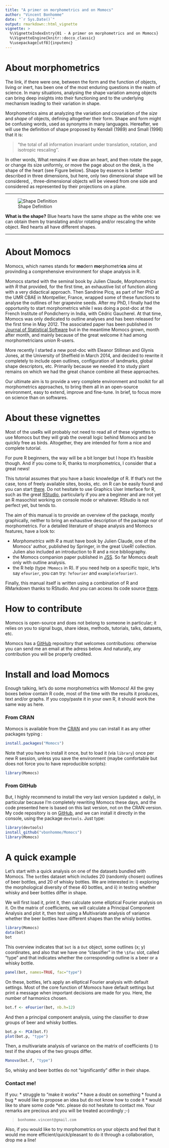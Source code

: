```yaml
---
title: "A primer on morphometrics and on Momocs"
author: "Vincent Bonhomme"
date: "`r Sys.Date()`"
output: rmarkdown::html_vignette
vignette: >
  %\VignetteIndexEntry{01 - A primer on morphometrics and on Momocs}
  %\VignetteEngine{knitr::docco_classic}
  %\usepackage[utf8]{inputenc}
---
```



# About morphometrics
The link, if there were one, between the form and the function of objects, living or inert, has been one of the most enduring questions in the realm of science. In many situations, analysing the shape variation among objects can bring deep insights into their functioning and to the underlying mechanism leading to their variation in shape. 

Morphometrics aims at analyzing the variation and covariation of the *size* and *shape* of objects, defining altogether their form. Shape and form might be confusing words, used as synonyms  in many languages. Hereafter, we will use the definition of shape proposed by Kendall (1989) and Small (1996) that it is:

> "the total of all information invariant under translation, rotation, and isotropic rescaling''.

In other words, What remains if we draw an heart, and then rotate the page, or change its size uniformly, or move the page about on the desk, is the shape of the heart (see Figure below). Shape by essence is better described in three dimensions, but here, only two dimensional shape will be considered, \textit{e.g.}, three-dimensional objects will be viewed from one side and considered as represented by their projections on a plane.

******
![Shape Definition](shapeDefinition.png)

**What is the shape?** Blue hearts have the same *shape* as the white one: we can obtain them by translating and/or rotating and/or rescaling the white object. Red hearts all have different shapes.

******

# About Momocs
Momocs, which names stands for **mo**dern **mo**rphometri**cs** aims at provinding a comprehensive environment for shape analysis in R.

Momocs started with the seminal book by Julien Claude, *Morphometrics with R* that provided, for the first time, an exhaustive list of function along with a very didactical approach. Then Sandrine Picq, as part of her PhD at the UMR CBAE in Montpellier, France, wrapped some of these functions to analyse the outlines of her grapevine seeds. After my PhD, I finally had the opportunity to start morphometrics while I was doing a post-doc at the French Institute of Pondicherry in India, with Cédric Gaucherel. At that time, Momocs was only dedicated to outline analyses and has been released for the first time in May 2012. The associated paper has been published in [Journal of Statistical Software](http://www.jstatsoft.org/v56/i13/) but in the meantime Momocs grown, month after month, and mainly because of the great welcome it had among morphometricians *union* R-users.

More recently I started a new post-doc with Eleanor Stillman and Glynis Jones, at the University of Sheffield in March 2014, and decided to rewrite it completely to include open outlines, configuration of landmarks, global shape descriptors, etc. Primarily because we needed it to study plant remains on which we had the great chance combine all these approaches.

Our ultimate aim is to provide a very complete environment and toolkit for all morphometrics approaches, to bring them all in an open-source environment, easy to extend, improve and fine-tune. In brief, to focus more on science than on softwares.

# About these vignettes
Most of the useRs will probably not need to read all of these vignettes to use Momocs but they will grab the overall logic behind Momocs and be quickly free as birds. Altogether, they are intended for form a nice and complete tutorial.

For pure R beginners, the way will be a bit longer but I hope it's feasible though. And if you come to R, thanks to morphometrics, I consider that a great news!

This tutorial assumes that you have a basic knowledge of R. If that's not the case, tons of freely available sites, books, etc. on R can be easily found and you can start [there](http://cran.r-project.org/other-docs.html). Do not hesitate to use Graphics User Interface for R, such as the great [RStudio](https://www.rstudio.com/), particularly if you are a beginner and are not yet an R masochist working on console mode or whatever. RStudio is not perfect yet, but tends to.

The aim of this manual is to provide an overview of the package, mostly graphically, neither to bring an exhaustive description of the package nor of morphometrics. For a detailed literature of shape analysis and Momocs features, have a look to:

* *Morphometrics with R* a must have book by Julien Claude, one of the Momocs' author, published by Springer, in the great UseR! collection. Julien also included an introduction to R and a nice bibliography.
* the Momocs companion paper published in [JSS](http://www.jstatsoft.org/v56/i13/). So far Momocs dealt only with outline analysis.
* the R help (type `?Momocs` in R). If you need help on a specific topic, le'ts say `efourier`, you can try: `?efourier` and `example(efourier)`.

Finally, this manual itself is written using a combination of R and RMarkdown thanks to RStudio. And you can access its code source [there](https://github.com/vbonhomme).

# How to contribute
Momocs is open-source and does not belong to someone in particular; it relies on you to signal bugs, share ideas, methods, tutorials, talks, datasets, etc.

Momocs has a [GitHub](https://github.com/vbonhomme/Momocs/) repository that welcomes contributions:  otherwise you can send me an email at the adress below. And naturally, any contribution you will be properly credited.

# Install and load Momocs
Enough talking, let's do some morphometrics with Momocs! All the grey boxes below contain R code, most of the time with the results it produces, text and/or graphs. If you copy/paste it in your own R, it should work the same way as here.

### From CRAN
Momocs is available from the [CRAN](http://cran.r-project.org/web/packages/Momocs/index.html) and you can install it as any other packages typing :
```r
install.packages("Momocs")
```

Note that you have to install it once, but to load it (via `library`) once per new R session, unless you save the environment (maybe comfortable but does not force you to have reproducible scripts):
```r
library(Momocs)
```

### From GitHub
But, I highly recommend to install the very last version (updated ± daily), in particular because I'm completely rewriting Momocs these days, and the code presented here is based on this last version, not on the CRAN version. My code repository is on [GitHub](https://github.com/vbonhomme), and we can install it directly in the console, using the package `devtools`. Just type:

```r
library(devtools)
install_github("vbonhomme/Momocs")
library(Momocs)
```

# A quick example

Let's start with a quick analysis on one of the datasets bundled with Momocs. The `bot`tles dataset which includes 20 (randomly chosen) outlines of beer bottles, and 20 of whisky bottles. We are interested in: i) exploring the morphological diversity of these 40 bottles, and ii) in testing whether whisky and beer bottles differ in shape.

We will first load it, print it, then calculate some elliptical Fourier analysis on it. On the matrix of coefficients, we will calculate a Principal Component Analysis and plot it, then test using a Multivariate analysis of variance whether the beer bottles have different shapes than the whisly bottles.
```r
library(Momocs)
data(bot)
bot
```

This overview indicates that `bot` is a `Out` object, some outlines (x; y) coordinates, and also that we have one "classifier" in the `\$fac` slot, called "type" and that indicates whether the corresponding outline is a beer or a whisky bottle.
```r
panel(bot, names=TRUE, fac="type")
```

On these, bottles, let's apply an elliptical Fourier analysis with default settings. Most of the core function of Momocs have default settings but print a message when important decisions are made for you. Here, the number of harmonics chosen.
```r
bot.f <- eFourier(bot, nb.h=12)
```

And then a principal component analysis, using the \texttt{type} classifier to draw groups of beer and whisky bottles.
```r
bot.p <- PCA(bot.f)
plot(bot.p, "type")
```

Then, a multivariate analysis of variance on the matrix of coefficients (\texttt{bot.f}) to test if the shapes of the two groups differ.

```r
Manova(bot.f, "type")
```

So, whisky and beer bottles do not "significantly" differ in their shape.

### Contact me!
If you:
* struggle to "make it works"
* have a doubt on something
* found a bug
* would like to propose an idea but do not know how to code it
* would like to share some code
*etc.
please do not hesitate to contact me. Your remarks are precious and you will be treated accordingly ;-) 

> `bonhomme.vincent@gmail.com`

Also, if you would like to try morphometrics on your objects and feel that it would me more efficient/quick/pleasant to do it through a collaboration, drop me a line!

